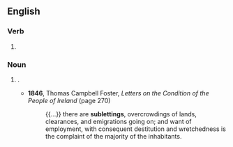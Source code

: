 ==English==

===Verb===
{{head|en|verb form}}

# {{present participle of|en|sublet}}

===Noun===
{{en-noun}}

# {{lb|en|real estate}} {{synonym of|en|sublease}}.
#* '''1846''', Thomas Campbell Foster, ''Letters on the Condition of the People of Ireland'' (page 270)
#*: {{...}} there are '''sublettings''', overcrowdings of lands, clearances, and emigrations going on; and want of employment, with consequent destitution and wretchedness is the complaint of the majority of the inhabitants.